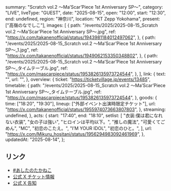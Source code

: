  summary: "Scratch vol.2 ～Ma’Scar’Piece 1st Anniversary SP～",
  category: "LIVE",
  liveType: "GUEST",
  date: "2025-08-15",
  open: "12:00",
  start: "12:30",
  end: undefined,
  region: "神奈川",
  location: "KT Zepp Yokohama",
  present: ["高嶺のなでしこ"],
  images: [
    {
      path: "/events/2025/2025-08-15_Scratch vol.2 ～Ma’Scar’Piece 1st Anniversary SP～.jpg",
      ref: "https://x.com/takanenofficial/status/1943981184012497062",
    },
    {
      path: "/events/2025/2025-08-15_Scratch vol.2 ～Ma’Scar’Piece 1st Anniversary SP～_1.jpg",
      ref: "https://x.com/takanenofficial/status/1949062153350348802",
    },
    {
      path: "/events/2025/2025-08-15_Scratch vol.2 ～Ma’Scar’Piece 1st Anniversary SP～_タイムテーブル.jpg",
      ref: "https://x.com/mascarpiece/status/1953826135973724544",
    },
  ],
  link: {
    text: "",
    url: "",
  },
  overview: {
    ticket: "https://ticketvillage.jp/events/13485",
    timetable: {
      path: "/events/2025/2025-08-15_Scratch vol.2 ～Ma’Scar’Piece 1st Anniversary SP～_タイムテーブル.jpg",
      ref: "https://x.com/mascarpiece/status/1953826135973724544",
    },
    goods: {
      time: ["18:20", "19:30"],
      lineup: ["外部イベント出演時限定チケット"],
      url: "https://x.com/takanenofficial/status/1955974073663807803",
    },
    streaming: undefined,
  },
  acts: {
    start: "17:40",
    end: "18:10",
    setlist: [
      "衣装:僕は君になれない衣装",
      "女の子は強い",
      "ヒロインは平均以下。",
      "推しの魔法",
      "可愛くてごめん",
      "MC",
      "初恋のこたえ。",
      "I’M YOUR IDOL",
      "初恋のひと。",
    ],
    url: "https://x.com/Mikuru_hositani/status/1956294983092461969",
  },
  updatedAt: "2025-08-14",
};

## リンク

- [#あしたのたかねこ](https://x.com/takanenofficial/status/1955974073663807803)
- [公式 X チケット情報](https://x.com/takanenofficial/status/1949062153350348802)
- [公式 X 告知](https://x.com/takanenofficial/status/1943981184012497062)
